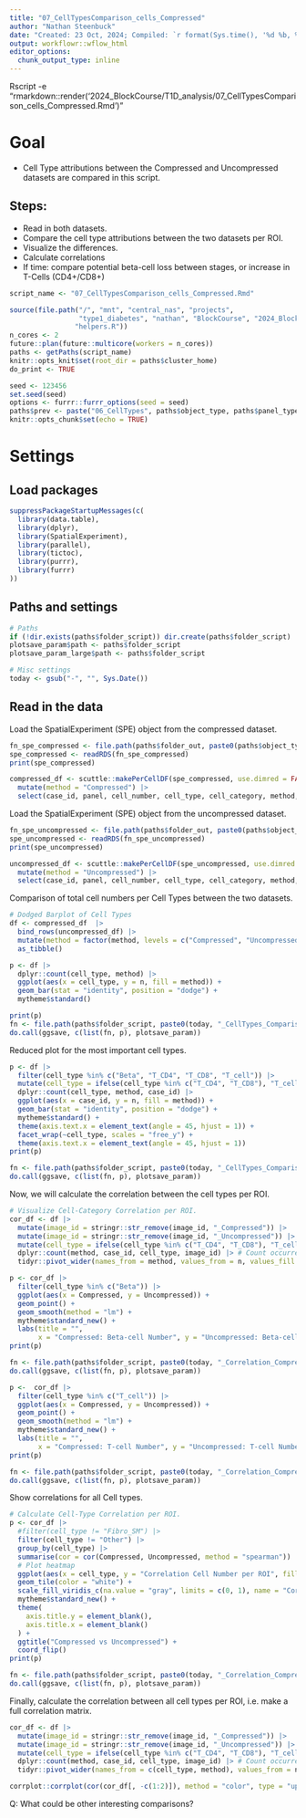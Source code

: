 ```yaml
---
title: "07_CellTypesComparison_cells_Compressed"
author: "Nathan Steenbuck"
date: "Created: 23 Oct, 2024; Compiled: `r format(Sys.time(), '%d %b, %')`"
output: workflowr::wflow_html
editor_options:
  chunk_output_type: inline
---
```


Rscript -e "rmarkdown::render('2024_BlockCourse/T1D_analysis/07_CellTypesComparison_cells_Compressed.Rmd')"

# **Goal**

- Cell Type attributions between the Compressed and Uncompressed datasets are compared in this script.

## Steps:
- Read in both datasets.
- Compare the cell type attributions between the two datasets per ROI.
- Visualize the differences.
- Calculate correlations
- If time: compare potential beta-cell loss between stages, or increase in T-Cells (CD4+/CD8+)


```r
script_name <- "07_CellTypesComparison_cells_Compressed.Rmd"

source(file.path("/", "mnt", "central_nas", "projects", 
                 "type1_diabetes", "nathan", "BlockCourse", "2024_BlockCourse", "T1D_analysis", 
                "helpers.R"))
n_cores <- 2
future::plan(future::multicore(workers = n_cores))
paths <- getPaths(script_name)
knitr::opts_knit$set(root_dir = paths$cluster_home)
do_print <- TRUE

seed <- 123456
set.seed(seed)
options <- furrr::furrr_options(seed = seed)
paths$prev <- paste("06_CellTypes", paths$object_type, paths$panel_type, sep = "_")
knitr::opts_chunk$set(echo = TRUE)
```

# **Settings**

## Load packages

```r
suppressPackageStartupMessages(c(
  library(data.table),
  library(dplyr),
  library(SpatialExperiment),
  library(parallel),
  library(tictoc),
  library(purrr),
  library(furrr)
))
```

## Paths and settings

```r
# Paths
if (!dir.exists(paths$folder_script)) dir.create(paths$folder_script)
plotsave_param$path <- paths$folder_script
plotsave_param_large$path <- paths$folder_script

# Misc settings
today <- gsub("-", "", Sys.Date())
```

##  Read in the data

Load the SpatialExperiment (SPE) object from the compressed dataset.

```r
fn_spe_compressed <- file.path(paths$folder_out, paste0(paths$object_type, "_", "Compressed.rds"))
spe_compressed <- readRDS(fn_spe_compressed)
print(spe_compressed)

compressed_df <- scuttle::makePerCellDF(spe_compressed, use.dimred = FALSE) |> 
  mutate(method = "Compressed") |> 
  select(case_id, panel, cell_number, cell_type, cell_category, method, image_id)
```

Load the SpatialExperiment (SPE) object from the uncompressed dataset.

```r
fn_spe_uncompressed <- file.path(paths$folder_out, paste0(paths$object_type, "_", "Uncompressedsce.rds"))
spe_uncompressed <- readRDS(fn_spe_uncompressed)
print(spe_uncompressed)

uncompressed_df <- scuttle::makePerCellDF(spe_uncompressed, use.dimred = FALSE) |> 
  mutate(method = "Uncompressed") |> 
  select(case_id, panel, cell_number, cell_type, cell_category, method, image_id)
```

Comparison of total cell numbers per Cell Types between the two datasets.

```r
# Dodged Barplot of Cell Types
df <- compressed_df  |> 
  bind_rows(uncompressed_df) |> 
  mutate(method = factor(method, levels = c("Compressed", "Uncompressed"))) |> 
  as_tibble()

p <- df |> 
  dplyr::count(cell_type, method) |>
  ggplot(aes(x = cell_type, y = n, fill = method)) +
  geom_bar(stat = "identity", position = "dodge") +
  mytheme$standard()

print(p)
fn <- file.path(paths$folder_script, paste0(today, "_CellTypes_Comparison_Compressed_Uncompressed", ".png"))
do.call(ggsave, c(list(fn, p), plotsave_param))
```

Reduced plot for the most important cell types.
```r
p <- df |> 
  filter(cell_type %in% c("Beta", "T_CD4", "T_CD8", "T_cell")) |> 
  mutate(cell_type = ifelse(cell_type %in% c("T_CD4", "T_CD8"), "T_cell", cell_type)) |>
  dplyr::count(cell_type, method, case_id) |>
  ggplot(aes(x = case_id, y = n, fill = method)) +
  geom_bar(stat = "identity", position = "dodge") +
  mytheme$standard() +
  theme(axis.text.x = element_text(angle = 45, hjust = 1)) + 
  facet_wrap(~cell_type, scales = "free_y") + 
  theme(axis.text.x = element_text(angle = 45, hjust = 1))
print(p)

fn <- file.path(paths$folder_script, paste0(today, "_CellTypes_Comparison_Compressed_Uncompressed_Reduced", ".png"))
do.call(ggsave, c(list(fn, p), plotsave_param))
```

Now, we will calculate the correlation between the cell types per ROI.

```r
# Visualize Cell-Category Correlation per ROI.
cor_df <- df |> 
  mutate(image_id = stringr::str_remove(image_id, "_Compressed")) |> 
  mutate(image_id = stringr::str_remove(image_id, "_Uncompressed")) |>
  mutate(cell_type = ifelse(cell_type %in% c("T_CD4", "T_CD8"), "T_cell", cell_type)) |>
  dplyr::count(method, case_id, cell_type, image_id) |> # Count occurrences
  tidyr::pivot_wider(names_from = method, values_from = n, values_fill = 0)

p <- cor_df |> 
  filter(cell_type %in% c("Beta")) |> 
  ggplot(aes(x = Compressed, y = Uncompressed)) +
  geom_point() +
  geom_smooth(method = "lm") +
  mytheme$standard_new() +
  labs(title = "",
       x = "Compressed: Beta-cell Number", y = "Uncompressed: Beta-cell Number")
print(p)

fn <- file.path(paths$folder_script, paste0(today, "_Correlation_Compressed_Uncompressed_Beta",  ".png"))
do.call(ggsave, c(list(fn, p), plotsave_param))

p <-  cor_df |> 
  filter(cell_type %in% c("T_cell")) |> 
  ggplot(aes(x = Compressed, y = Uncompressed)) +
  geom_point() +
  geom_smooth(method = "lm") +
  mytheme$standard_new() +
  labs(title = "",
       x = "Compressed: T-cell Number", y = "Uncompressed: T-cell Number")
print(p)

fn <- file.path(paths$folder_script, paste0(today, "_Correlation_Compressed_Uncompressed_Beta",  ".png"))
do.call(ggsave, c(list(fn, p), plotsave_param))
```

Show correlations for all Cell types.
```r
# Calculate Cell-Type Correlation per ROI.
p <- cor_df |> 
  #filter(cell_type != "Fibro_SM") |> 
  filter(cell_type != "Other") |>
  group_by(cell_type) |> 
  summarise(cor = cor(Compressed, Uncompressed, method = "spearman")) |> 
  # Plot heatmap
  ggplot(aes(x = cell_type, y = "Correlation Cell Number per ROI", fill = cor)) +
  geom_tile(color = "white") +
  scale_fill_viridis_c(na.value = "gray", limits = c(0, 1), name = "Correlation") + 
  mytheme$standard_new() +
  theme(
    axis.title.y = element_blank(),
    axis.title.x = element_blank()
  ) +
  ggtitle("Compressed vs Uncompressed") + 
  coord_flip()
print(p)

fn <- file.path(paths$folder_script, paste0(today, "_Correlation_Compressed_Uncompressed", ".png"))
do.call(ggsave, c(list(fn, p), plotsave_param))
```


Finally, calculate the correlation between all cell types per ROI, 
i.e. make a full correlation matrix.

```r
cor_df <- df |> 
  mutate(image_id = stringr::str_remove(image_id, "_Compressed")) |> 
  mutate(image_id = stringr::str_remove(image_id, "_Uncompressed")) |>
  mutate(cell_type = ifelse(cell_type %in% c("T_CD4", "T_CD8"), "T_cell", cell_type)) |>
  dplyr::count(method, case_id, cell_type, image_id) |> # Count occurrences
  tidyr::pivot_wider(names_from = c(cell_type, method), values_from = n, values_fill = 0)

corrplot::corrplot(cor(cor_df[, -c(1:2)]), method = "color", type = "upper", tl.col = "black")
```

Q: What could be other interesting comparisons?